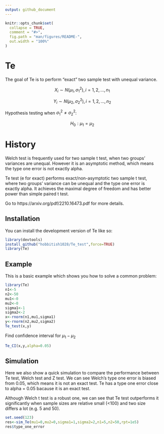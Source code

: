 ```yaml
---
output: github_document
---
```


<!-- README.md is generated from README.Rmd. Please edit that file -->

```r
knitr::opts_chunk$set(
  collapse = TRUE,
  comment = "#>",
  fig.path = "man/figures/README-",
  out.width = "100%"
)
```

# Te

<!-- badges: start -->
<!-- badges: end -->

The goal of Te is to perform "exact" two sample test with unequal variance.

$$X_i \sim N(\mu_1,\sigma_1^2), i=1,2,...,n_1$$

$$Y_i \sim N(\mu_2,\sigma_2^2), i=1,2,...,n_2$$

Hypothesis testing when $\sigma_1^2 \not = \sigma_2^2$:

$$H_0: \mu_1 = \mu_2$$

# History
Welch test is frequently used for two sample t test, when two groups' variances are unequal. However it is an asymptotic method, which means the type one error is not exactly alpha. 

Te test (e for exact) performs exact/non-asymptotic two sample t test, where two groups' variance can be unequal and the type one error is exactly alpha. It achieves the maximal degree of freedom and has better power than simple paired t test.

Go to https://arxiv.org/pdf/2210.16473.pdf for more details.

## Installation

You can install the development version of Te like so:

```r
library(devtools)
install_github("hobbitish1028/Te_test",force=TRUE)
library(Te)
```


## Example

This is a basic example which shows you how to solve a common problem:

```r
library(Te)
n1<-5
n2<-50
mu1<-0
mu2<-0
sigma1<-1
sigma2<-2
x<-rnorm(n1,mu1,sigma1)
y<-rnorm(n2,mu2,sigma2)
Te_test(x,y)
```

Find confidence interval for $\mu_1 - \mu_2$

```r
Te_CI(x,y,alpha=0.05)
```


## Simulation

Here we also show a quick simulation to compare the performance between Te test, Welch test and Z test. We can see Welch's type one error is biased from 0.05, which means it is not an exact test. Te has a type one error close to alpha = 0.05 bacause it is an exact test.

Although Welch t test is a robust one, we can see that Te test outperforms it significantly when sample sizes are relative small (<100) and two size differs a lot (e.g. 5 and 50).

```r
set.seed(123)
res<-sim_Te(mu1=0,mu2=0,sigma1=1,sigma2=2,n1=5,n2=50,rpt=1e5)
res$type_one_error
```
